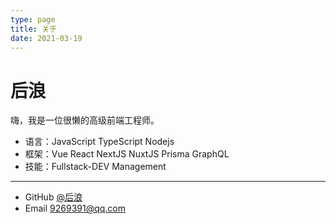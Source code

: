 ```yaml
---
type: page
title: 关于
date: 2021-03-19
---
```


# 后浪

嗨，我是一位很懒的高级前端工程师。

- 语言：JavaScript TypeScript Nodejs
- 框架：Vue React NextJS NuxtJS Prisma GraphQL
- 技能：Fullstack-DEV Management

---

- GitHub [@后浪](https://github.com/li9269391)
- Email 9269391@qq.com
